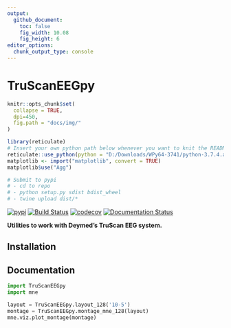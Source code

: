 ```yaml
---
output: 
  github_document:
    toc: false
    fig_width: 10.08
    fig_height: 6
editor_options: 
  chunk_output_type: console
---
```

# TruScanEEGpy

```r
knitr::opts_chunk$set(
  collapse = TRUE,
  dpi=450,
  fig.path = "docs/img/"
)

library(reticulate)
# Insert your own python path below whenever you want to knit the README
reticulate::use_python(python = "D:/Downloads/WPy64-3741/python-3.7.4.amd64/python.exe")
matplotlib <- import("matplotlib", convert = TRUE)
matplotlib$use("Agg")

# Submit to pypi
# - cd to repo
# - python setup.py sdist bdist_wheel
# - twine upload dist/*
```

[![pypi](https://img.shields.io/pypi/v/TruScanEEGpy.svg)](https://pypi.python.org/pypi/TruScanEEGpy)
[![Build Status](https://img.shields.io/travis/neuropsychology/TruScanEEGpy.svg)](https://travis-ci.org/neuropsychology/TruScanEEGpy)
[![codecov](https://codecov.io/gh/neuropsychology/TruScanEEGpy/branch/master/graph/badge.svg)](https://codecov.io/gh/neuropsychology/TruScanEEGpy)
[![Documentation Status](https://readthedocs.org/projects/truscaneegpy/badge/?version=latest)](https://truscaneegpy.readthedocs.io/en/latest/?badge=latest)

**Utilities to work with Deymed's TruScan EEG system.**

## Installation

## Documentation

```python
import TruScanEEGpy
import mne

layout = TruScanEEGpy.layout_128('10-5')
montage = TruScanEEGpy.montage_mne_128(layout)
mne.viz.plot_montage(montage)
```

